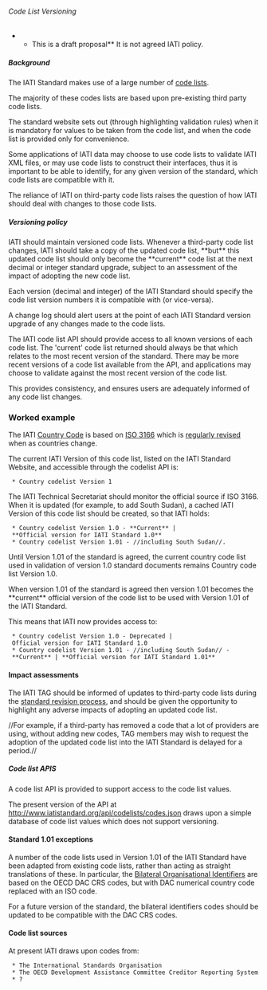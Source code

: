 ====== Code List Versioning ======

<note important>
**This is a draft proposal** It is not agreed IATI policy. 
</note>

===== Background =====

The IATI Standard makes use of a large number of [[http://iatistandard.org/standard/codelists|code lists]]. 

The majority of these codes lists are based upon pre-existing third party code lists. 

The standard website sets out (through highlighting validation rules) when it is mandatory for values to be taken from the code list, and when the code list is provided only for convenience. 

Some applications of IATI data may choose to use code lists to validate IATI XML files, or may use code lists to construct their interfaces, thus it is important to be able to identify, for any given version of the standard, which code lists are compatible with it. 

The reliance of IATI on third-party code lists raises the question of how IATI should deal with changes to those code lists. 

===== Versioning policy =====

IATI should maintain versioned code lists. Whenever a third-party code list changes, IATI should take a copy of the updated code list, **but** this updated code list should only become the **current** code list at the next decimal or integer standard upgrade, subject to an assessment of the impact of adopting the new code list. 

Each version (decimal and integer) of the IATI Standard should specify the code list version numbers it is compatible with (or vice-versa).

A change log should alert users at the point of each IATI Standard version upgrade of any changes made to the code lists. 

The IATI code list API should provide access to all known versions of each code list. The 'current' code list returned should always be that which relates to the most recent version of the standard. There may be more recent versions of a code list available from the API, and applications may choose to validate against the most recent version of the code list. 

This provides consistency, and ensures users are adequately informed of any code list changes. 

=== Worked example ===

The IATI [[http://iatistandard.org/codelists/country|Country Code]] is based on [[http://www.iso.org/iso/country_codes/iso_3166_code_lists.htm|ISO 3166]] which is [[http://www.iso.org/iso/country_codes/updates_on_iso_3166/tracking_changes_in_iso_3166-2.htm|regularly revised]] when as countries change.

The current IATI Version of this code list, listed on the IATI Standard Website, and accessible through the codelist API is:

  * Country codelist Version 1

The IATI Technical Secretariat should monitor the official source if ISO 3166. When it is updated (for example, to add South Sudan), a cached IATI Version of this code list should be created, so that IATI holds:

  * Country codelist Version 1.0 - **Current** | **Official version for IATI Standard 1.0**
  * Country codelist Version 1.01 - //including South Sudan//.

Until Version 1.01 of the standard is agreed, the current country code list used in validation of version 1.0 standard documents remains Country code list Version 1.0.

When version 1.01 of the standard is agreed then version 1.01 becomes the **current** official version of the code list to be used with Version 1.01 of the IATI Standard. 

This means that IATI now provides access to:

  * Country codelist Version 1.0 - Deprecated | Official version for IATI Standard 1.0
  * Country codelist Version 1.01 - //including South Sudan// - **Current** | **Official version for IATI Standard 1.01**

==== Impact assessments ====

The IATI TAG should be informed of updates to third-party code lists during the [[standard:revision:start|standard revision process]], and should be given the opportunity to highlight any adverse impacts of adopting an updated code list. 

//For example, if a third-party has removed a code that a lot of providers are using, without adding new codes, TAG members may wish to request the adoption of the updated code list into the IATI Standard is delayed for a period.//


===== Code list APIS =====
A code list API is provided to support access to the code list values. 

The present version of the API at [[http://www.iatistandard.org/api/codelists/codes.json]] draws upon a simple database of code list values which does not support versioning. 



==== Standard 1.01 exceptions ====

A number of the code lists used in Version 1.01 of the IATI Standard have been adapted from existing code lists, rather than acting as straight translations of these. In particular, the [[http://iatistandard.org/codelists/organisation_identifier_bilateral|Bilateral Organisational Identifiers]] are based on the OECD DAC CRS codes, but with DAC numerical country code replaced with an ISO code. 

For a future version of the standard, the bilateral identifiers codes should be updated to be compatible with the DAC CRS codes. 

==== Code list sources ====

At present IATI draws upon codes from:

  * The International Standards Organisation
  * The OECD Development Assistance Committee Creditor Reporting System
  * ? 